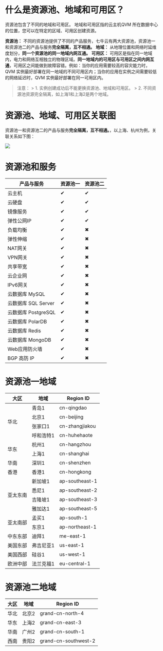 <a id="region"></a>


# **什么是资源池、地域和可用区？**
资源池包含了不同的地域和可用区。
地域和可用区指的云主机QVM 所在数据中心的位置，您可以在特定的区域、可用区创建资源。


**资源池：** 不同的资源池提供了不同的产品服务，七牛云有两大资源池，资源池一和资源池二的产品与服务**完全隔离，互不相通。**
**地域：** 从地理位置和网络时延维度划分，**同一个资源池的同一地域内网互通。**
**可用区：** 可用区是指在同一地域内，电力和网络互相独立的物理区域。**同一地域内的可用区与可用区之间内网互通**，可用区之间能做到故障容错。例如：当你的应用需要较高的容灾能力时，QVM 实例最好部署在同一地域的不同可用区内；当你的应用在实例之间需要较低的网络延迟时，QVM 实例最好部署在同一可用区内。


> 注意：
	> 1. 实例创建成功后不能更换资源池、地域和可用区。
	> 2. 不同资源池资源完全隔离，如上海1和上海2是两个地域。

# **资源池、地域、可用区关联图**
资源池一和资源池二的产品与服务**完全隔离，互不相通。**，以上海、杭州为例，关联关系如下图：

![](https://dn-odum9helk.qbox.me/FieTFORcqz5B4a0Ua_IcH9wffkJk?imageMogr2/auto-orient/thumbnail/500x/blur/1x0)


# **资源池和服务**
| 产品与服务 | 资源池一 | 资源池二 |
|-|-|-|
| 云主机 | &#10004; | &#10004; |
| 云硬盘 | &#10004; | &#10004; |
| 镜像服务 | &#10004; | &#10004; |
| 弹性公网IP | &#10004; | &#10004; |
| 负载均衡 | &#10004; | &#10006; |
| 弹性伸缩 | &#10004; | &#10006; |
| NAT网关 | &#10004; | &#10006; |
| VPN网关 | &#10004; | &#10006; |
| 共享带宽 | &#10004; | &#10006; |
| 云企业网 | &#10004; | &#10006; |
| IPv6网关 | &#10004; | &#10006; |
| 云数据库 MySQL | &#10004; | &#10006; |
| 云数据库 SQL Server | &#10004; | &#10006; |
| 云数据库 PostgreSQL | &#10004; | &#10006; |
| 云数据库 PolarDB | &#10004; | &#10006; |
| 云数据库 Redis | &#10004; | &#10006; |
| 云数据库 MongoDB | &#10004; | &#10006; |
| Web应用防火墙 | &#10004; | &#10006; |
| BGP 高防 IP | &#10004; | &#10006; |


# **资源池一地域**
<table><thead><tr><th>大区</th><th>地域</th><th>Region ID</th></tr></thead><tbody><tr><td rowspan="4">华北</td><td>青岛1</td><td>cn-qingdao</td></tr><tr><td>北京1</td><td>cn-beijing</td></tr><tr><td>张家口1</td><td>cn-zhangjiakou</td></tr><tr><td>呼和浩特1</td><td>cn-huhehaote</td></tr><tr><td rowspan="2">华东 </td><td>杭州1</td><td>cn-hangzhou</td></tr><tr><td>上海1</td><td>cn-shanghai</td></tr><tr><td>华南 </td><td>深圳1</td><td>cn-shenzhen</td></tr><tr><td>香港</td><td>香港1</td><td>cn-hongkong</td></tr><tr><td rowspan="4">亚太东南 </td><td>新加坡1</td><td>ap-southeast-1</td></tr><tr><td>悉尼1</td><td>ap-southeast-2</td></tr><tr><td>吉隆坡1</td><td>ap-southeast-3</td></tr><tr><td>雅加达1</td><td>ap-southeast-5</td></tr><tr><td rowspan="2">亚太南部</td><td>孟买1</td><td>ap-south-1</td></tr><tr><td>东京1</td><td>ap-northeast-1</td></tr><tr><td>中东东部</td><td>迪拜1</td><td>me-east-1</td></tr><tr><td>美国东部 </td><td>弗吉尼亚1</td><td>us-east-1</td></tr><tr><td>美国西部</td><td>硅谷1</td><td>us-west-1</td></tr><tr><td>欧洲中部</td><td>法兰克福1</td><td>eu-central-1</td></tr></tbody></table>


# **资源池二地域**

<table><thead><tr><th>大区</th><th>地域</th><th>Region ID</th></tr></thead><tbody><tr><td>华北</td><td>北京2</td><td>grand-cn-north-4</td></tr><tr><td>华东</td><td>上海2</td><td>grand-cn-east-3</td></tr><tr><td>华南</td><td>广州2</td><td>grand-cn-south-1</td></tr><tr><td>西南</td><td>贵阳2</td><td>grand-cn-southwest-2</td></tr></tbody></table>